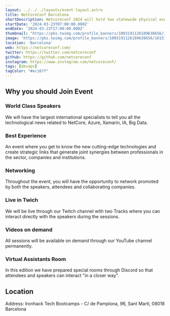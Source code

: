 ```yaml
---
layout: ../../../layouts/event-layout.astro
title: NetCoreConf Barcelona
shortDescription: Netcoreconf 2024 will hold two statewide physical events dedicated exclusively to the development and consulting sector that seeks to discover and publicize new cutting edge technologies and create strategic links that generate joint synergies between industry professionals, companies and institutions.
startDate: '2024-03-23T07:00:00.000Z'
endDate: '2024-03-23T17:00:00.000Z'
thumbnail: "https://pbs.twimg.com/profile_banners/1003191126109638656/1615194312/1500x500"
image: 'https://pbs.twimg.com/profile_banners/1003191126109638656/1615194312/1500x500'
location: 'Barcelona'
web: https://netcoreconf.com/
twitter: https://twitter.com/netcoreconf
github: https://github.com/netcoreconf
instagram: https://www.instagram.com/netcoreconf/
tags: [devops]
tagColor: "#ec167f"
---
```



## Why you should Join Event

### World Class Speakers

We will have the largest international specialists to tell you all the technological news related to NetCore, Azure, Xamarin, IA, Big Data.

### Best Experience

An event where you get to know the new cutting-edge technologies and create strategic links that generate joint synergies between professionals in the sector, companies and institutions.

### Networking

Throughout the event, you will have the opportunity to network promoted by both the speakers, attendees and collaborating companies.

### Live in Twich

We will be live through our Twitch channel with two Tracks where you can interact directly with the speakers during the sessions.

### Videos on demand

All sessions will be available on demand through our YouTube channel permanently.

### Virtual Assistants Room

In this edition we have prepared special rooms through Discord so that attendees and speakers can interact "in a closer way".

## Location

Address: Ironhack Tech Bootcamps - C/ de Pamplona, 96, Sant Martí, 08018 Barcelona

<GoogleMap
  src="https://www.google.com/maps/embed?pb=!1m18!1m12!1m3!1d2992.9106796103692!2d2.187674377400069!3d41.39774609535043!2m3!1f0!2f0!3f0!3m2!1i1024!2i768!4f13.1!3m3!1m2!1s0x12a4a2e4ddd5122f%3A0xfe5222819e3b6768!2sIronhack%3A%20Tech%20Bootcamps%20in%20Barcelona!5e0!3m2!1sen!2ses!4v1707128690646!5m2!1sen!2ses"
  ariaLabel="Ironhack Tech Bootcamps - C/ de Pamplona, 96, Sant Martí, 08018 Barcelona"
/>
